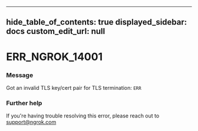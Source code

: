 
---
hide_table_of_contents: true
displayed_sidebar: docs
custom_edit_url: null
---


# ERR_NGROK_14001

### Message
Got an invalid TLS key/cert pair for TLS termination: `ERR`

### Further help
If you're having trouble resolving this error, please reach out to [support@ngrok.com](mailto:support@ngrok.com?subject=Help%20with%20ERR_NGROK_14001)


<ErrorDetails error='err_ngrok_14001' />
